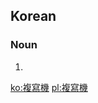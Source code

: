 {{also|複写機}}
==Korean==
{{ko-hanjatab}}

===Noun===
{{ko-noun|hj|hangeul=복사기}}

# {{hanja form of|복사기|[[photocopier]]}}

[[ko:複寫機]]
[[pl:複寫機]]
